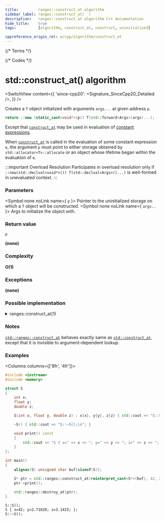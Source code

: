 ```yaml
---
title:         ranges::construct_at algorithm
sidebar_label: ranges::construct_at(  )
description:   ranges::construct_at algorithm C++ documentation
hide_title:    true
tags:          [algorithm, construct_at, construct, uninitialized]

cppreference_origin_rel: w/cpp/algorithm/construct_at
---
```



{/* Terms */}

{/* Codes */}


# std::construct_at() algorithm

<SwitchView content={{
	'since-cpp20': <Signature_SinceCpp20_Detailed />,
}} />

Creates a `T` object initialized with arguments `args...` at given address `p`.

```cpp
return ::new (static_cast<void*>(p)) T(std::forward<Args>(args)...);
```
Except that [`construct_at`](#) may be used in evaluation of [constant expressions](#).

When [`construct_at`](#) is called in the evaluation of some constant expression `e`, the argument `p` must point to either storage obtained by `std::allocator<T>::allocate` or an object whose lifetime began within the evaluation of `e`.

:::important Overload Resolution
Participates in overload resolution only if `::new(std::declval<void*>()) T(std::declval<Args>()...)` is well-formed in unevaluated context.
:::

### Parameters

<SymbolTable>

  <Symbol none noLink name={ <code>p</code> }>
    Pointer to the uninitialized storage on which a <code>T</code> object will be constructed.
  </Symbol>
  <Symbol none noLink name={ <code>args..</code> }>
    Args to initialize the object with.
  </Symbol>

</SymbolTable>

### Return value

`p`

**(none)**

### Complexity

**O(1)**

### Exceptions

**(none)**

### Possible implementation

<details>
<summary>ranges::construct_at(1)</summary>

```cpp
struct construct_at_fn
{
    template<class T, class...Args>
        requires
            requires (void* vp, Args&&... args)
                { ::new (vp) T(static_cast<Args&&>(args)...); }
    constexpr T* operator()(T* p, Args&&... args) const
    {
        return std::construct_at(p, static_cast<Args&&>(args)...);
    }
};

inline constexpr construct_at_fn construct_at{};
```

</details>

### Notes

[`std::ranges::construct_at`](#) behaves exactly same as [`std::construct_at`](/docs/std/algo/ordinary/construct_at),
except that it is invisible to argument-dependent lookup.

### Examples

<Columns columns={['8fr', '4fr']}>
<div>

```cpp title='Main.cpp' showLineNumbers
#include <iostream>
#include <memory>

struct S
{
    int x;
    float y;
    double z;

    S(int x, float y, double z) : x{x}, y{y}, z{z} { std::cout << "S::S();\n"; }

    ~S() { std::cout << "S::~S();\n"; }

    void print() const
    {
        std::cout << "S { x=" << x << "; y=" << y << "; z=" << z << "; };\n";
    }
};

int main()
{
    alignas(S) unsigned char buf[sizeof(S)];

    S* ptr = std::ranges::construct_at(reinterpret_cast<S*>(buf), 42, 2.71828f, 3.1415);
    ptr->print();

    std::ranges::destroy_at(ptr);
}
```

</div>
<div>

```plaintext title="Output"
S::S();
S { x=42; y=2.71828; z=3.1415; };
S::~S();
```

</div>
</Columns>
